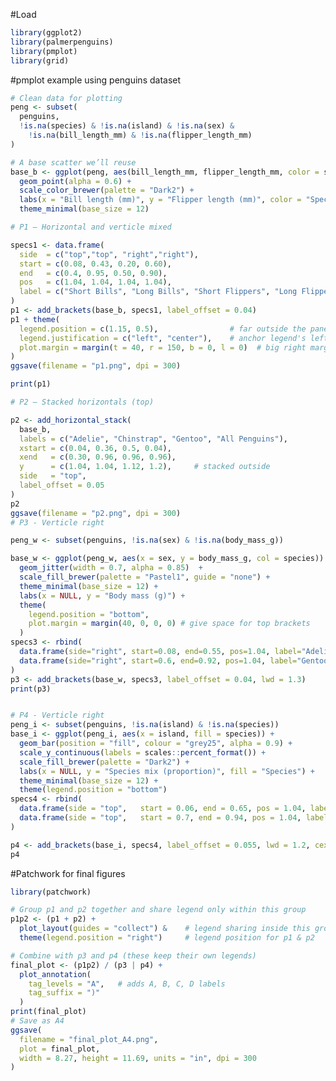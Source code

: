 
#Load
```r
library(ggplot2)
library(palmerpenguins)
library(pmplot)  
library(grid) 
```

#pmplot example using penguins dataset
```r
# Clean data for plotting
peng <- subset(
  penguins,
  !is.na(species) & !is.na(island) & !is.na(sex) &
    !is.na(bill_length_mm) & !is.na(flipper_length_mm)
)

# A base scatter we’ll reuse
base_b <- ggplot(peng, aes(bill_length_mm, flipper_length_mm, color = species)) +
  geom_point(alpha = 0.6) +
  scale_color_brewer(palette = "Dark2") +
  labs(x = "Bill length (mm)", y = "Flipper length (mm)", color = "Species") +
  theme_minimal(base_size = 12)

# P1 — Horizontal and verticle mixed

specs1 <- data.frame(
  side  = c("top","top", "right","right"),
  start = c(0.08, 0.43, 0.20, 0.60),
  end   = c(0.4, 0.95, 0.50, 0.90),
  pos   = c(1.04, 1.04, 1.04, 1.04),
  label = c("Short Bills", "Long Bills", "Short Flippers", "Long Flippers")
)
p1 <- add_brackets(base_b, specs1, label_offset = 0.04)
p1 + theme(
  legend.position = c(1.15, 0.5),                # far outside the panel
  legend.justification = c("left", "center"),    # anchor legend's left edge
  plot.margin = margin(t = 40, r = 150, b = 0, l = 0)  # big right margin
)
ggsave(filename = "p1.png", dpi = 300)

print(p1)

# P2 — Stacked horizontals (top) 

p2 <- add_horizontal_stack(
  base_b,
  labels = c("Adelie", "Chinstrap", "Gentoo", "All Penguins"),
  xstart = c(0.04, 0.36, 0.5, 0.04),
  xend   = c(0.30, 0.96, 0.96, 0.96),
  y      = c(1.04, 1.04, 1.12, 1.2),     # stacked outside
  side   = "top",
  label_offset = 0.05
)
p2
ggsave(filename = "p2.png", dpi = 300)
# P3 - Verticle right

peng_w <- subset(penguins, !is.na(sex) & !is.na(body_mass_g))

base_w <- ggplot(peng_w, aes(x = sex, y = body_mass_g, col = species)) +
  geom_jitter(width = 0.7, alpha = 0.85)  +
  scale_fill_brewer(palette = "Pastel1", guide = "none") +
  theme_minimal(base_size = 12) +
  labs(x = NULL, y = "Body mass (g)") +
  theme(
    legend.position = "bottom",
    plot.margin = margin(40, 0, 0, 0) # give space for top brackets
  )
specs3 <- rbind(
  data.frame(side="right", start=0.08, end=0.55, pos=1.04, label="Adelie + Chinstrap"),
  data.frame(side="right", start=0.6, end=0.92, pos=1.04, label="Gentoo")
)
p3 <- add_brackets(base_w, specs3, label_offset = 0.04, lwd = 1.3)
print(p3)


# P4 - Verticle right
peng_i <- subset(penguins, !is.na(island) & !is.na(species))
base_i <- ggplot(peng_i, aes(x = island, fill = species)) +
  geom_bar(position = "fill", colour = "grey25", alpha = 0.9) +
  scale_y_continuous(labels = scales::percent_format()) +
  scale_fill_brewer(palette = "Dark2") +
  labs(x = NULL, y = "Species mix (proportion)", fill = "Species") +
  theme_minimal(base_size = 12) +
  theme(legend.position = "bottom")
specs4 <- rbind(
  data.frame(side = "top",   start = 0.06, end = 0.65, pos = 1.04, label = "Mixed"),
  data.frame(side = "top",   start = 0.7, end = 0.94, pos = 1.04, label = "Adelie")
)

p4 <- add_brackets(base_i, specs4, label_offset = 0.055, lwd = 1.2, cex = 0.9 ) 
p4
```

#Patchwork for final figures
```r
library(patchwork)

# Group p1 and p2 together and share legend only within this group
p1p2 <- (p1 + p2) +
  plot_layout(guides = "collect") &    # legend sharing inside this group
  theme(legend.position = "right")     # legend position for p1 & p2

# Combine with p3 and p4 (these keep their own legends)
final_plot <- (p1p2) / (p3 | p4) +
  plot_annotation(
    tag_levels = "A",   # adds A, B, C, D labels
    tag_suffix = ")"
  )
print(final_plot)
# Save as A4
ggsave(
  filename = "final_plot_A4.png",
  plot = final_plot,
  width = 8.27, height = 11.69, units = "in", dpi = 300
)

```


